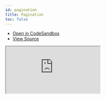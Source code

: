 ```yaml
---
id: pagination
title: Pagination
toc: false
---
```


- [Open in CodeSandbox](https://codesandbox.io/s/github/TanStack/svelte-query/tree/master/examples/pagination)
- [View Source](https://github.com/TanStack/svelte-query/tree/master/examples/pagination)

<iframe
  src="https://codesandbox.io/embed/github/TanStack/svelte-query/tree/master/examples/pagination?autoresize=1&fontsize=14&theme=dark"
  title="TanStack/svelte-query: pagination"
  sandbox="allow-forms allow-modals allow-popups allow-presentation allow-same-origin allow-scripts"
  style={{
    width: '100%',
    height: '80vh',
    border: '0',
    borderRadius: 8,
    overflow: 'hidden',
    position: 'static',
    zIndex: 0,
  }}
></iframe>
